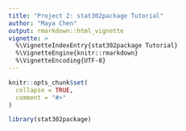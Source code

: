 ```yaml
---
title: "Project 2: stat302package Tutorial"
author: "Maya Chen"
output: rmarkdown::html_vignette
vignette: >
  %\VignetteIndexEntry{stat302package Tutorial}
  %\VignetteEngine{knitr::rmarkdown}
  %\VignetteEncoding{UTF-8}
---
```


```r
knitr::opts_chunk$set(
  collapse = TRUE,
  comment = "#>"
)
```

```r
library(stat302package)
```
